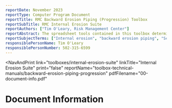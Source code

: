 ```yaml
---
reportDate: November 2023
reportType: Computer Program Document
reportTitle: RMC Backward Erosion Piping (Progression) Toolbox
reportSubTitle: RMC Internal Erosion Suite
reportAuthors: ["Tim O'Leary, Risk Management Center"]
reportAbstract: The spreadsheet tools contained in this toolbox deterministically and probabilistically assess the likelihood of backward erosion piping progression (hydraulic condition) using the adjusted Schmertmann (2000) method and the adjusted calculation rule of Sellmeijer et al. (2011) in addition to creep ratio methods of Bligh (1910) and Lane (1935).
reportSubjectTerms: ["Internal erosion", "backward erosion piping", "Schmertmann", "Sellmeijer", "Bligh", "Lane", "creep ratio"]
responsiblePersonName: Tim O'Leary
responsiblePersonNumber: 502-315-6599
---
```



<NavAndPrint 
  link="toolboxes/internal-erosion-suite" 
  linkTitle="Internal Erosion Suite" 
  print="false"
  reportName="toolbox-technical-manuals/backward-erosion-piping-progression" 
  pdfFilename="00-document-info.pdf"
></NavAndPrint>

# Document Information

<DocumentMetadata metadata={frontMatter} />
